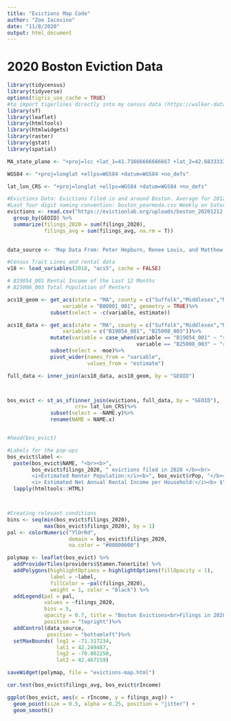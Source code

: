 ```yaml
---
title: "Evictions Map Code"
author: "Zoe Iacovino"
date: "11/8/2020"
output: html_document
---
```



# 2020 Boston Eviction Data
```r
library(tidycensus)
library(tidyverse)
options(tigris_use_cache = TRUE)
#to import tigerlines directly into my census data (https://walker-data.com/tidycensus/articles/spatial-data.html)
library(sf)
library(leaflet)
library(htmltools)
library(htmlwidgets)
library(raster)
library(gstat)
library(spatial)

MA_state_plane <- "+proj=lcc +lat_1=41.71666666666667 +lat_2=42.68333333333333 +lat_0=41 +lon_0=-71.5 +x_0=200000 +y_0=750000 +ellps=GRS80 +units=m +no_defs "

WGS84 <- "+proj=longlat +ellps=WGS84 +datum=WGS84 +no_defs"

lat_lon_CRS <- "+proj=longlat +ellps=WGS84 +datum=WGS84 +no_defs"

```

```r
#Evictions Data: Evictions Filed in and around Boston. Average for 2012, 2013, 2015, 2016
#Last four digit naming convention: boston_yearmoda.csv Weekly on Saturdays, one week behind. 
evictions <- read.csv("https://evictionlab.org/uploads/boston_20201212.csv")%>%
  group_by(GEOID) %>% 
  summarize(filings_2020 = sum(filings_2020),
            filings_avg = sum(filings_avg, na.rm = T))
  

data_source <- 'Map Data From: Peter Hepburn, Renee Louis, and Matthew Desmond. Eviction Tracking System: Version 1.0. Princeton: Princeton University, 2020. <a href = "http://www.evictionlab.org">www.evictionlab.org</a>. and American Community Survey 5-Year Estimates, 2018'

#Census Tract Lines and rental data
v18 <- load_variables(2018, "acs5", cache = FALSE)

# B19054_001 Rental Income of the Last 12 Months
# B25008_003 Total Population of Renters

acs18_geom <- get_acs(state = "MA", county = c("Suffolk","Middlesex","Norfolk"), geography = "tract",
                  variable = "B00001_001", geometry = TRUE)%>%
              subset(select = -c(variable, estimate))

acs18_data <- get_acs(state = "MA", county = c("Suffolk","Middlesex","Norfolk"), geography = "tract",
                  variables = c("B19054_001", "B25008_003"))%>%
              mutate(variable = case_when(variable == "B19054_001" ~ "rIncome",
                                          variable == "B25008_003" ~ "rPop"))%>%
              subset(select = -moe)%>%
              pivot_wider(names_from = "variable",
                          values_from = "estimate")

full_data <- inner_join(acs18_data, acs18_geom, by = "GEOID")



bos_evict <- st_as_sf(inner_join(evictions, full_data, by = "GEOID"),
                      crs= lat_lon_CRS)%>%
              subset(select = -NAME.y)%>%
              rename(NAME = NAME.x)


#head(bos_evict)  


```


```r


#Labels for the pop-ups
bos_evict$label <- 
  paste(bos_evict$NAME, "<br><b>", 
        bos_evict$filings_2020, " evictions filed in 2020 </b><br> 
        <i>Estimated Renter Population:</i><b>", bos_evict$rPop, "</b><br>
        <i> Estimated Net Annual Rental Income per Household:</i><b> $",bos_evict$rIncome, "</b>") %>% 
  lapply(htmltools::HTML)



#Creating relevant conditions
bins <- seq(min(bos_evict$filings_2020),
            max(bos_evict$filings_2020), by = 1)
pal <- colorNumeric("YlOrRd", 
                    domain = bos_evict$filings_2020,
                    na.color = "#00000000")

polymap <- leaflet(bos_evict) %>%
  addProviderTiles(providers$Stamen.TonerLite) %>%
  addPolygons(highlightOptions = highlightOptions(fillOpacity = 1),
              label = ~label,
              fillColor = ~pal(filings_2020),
              weight = 1, color = "black") %>%
  addLegend(pal = pal, 
            values = ~filings_2020,
            bins = 5,
            opacity = 0.7, title = "Boston Evictions<br>Filings in 2020",
            position = "topright")%>%
  addControl(data_source,
             position = "bottomleft")%>%
  setMaxBounds( lng1 = -71.317234,
                lat1 = 42.249487,
                lng2 = -70.802250,
                lat2 = 42.467159)

saveWidget(polymap, file = "evictions-map.html")

```


```r


cor.test(bos_evict$filings_avg, bos_evict$rIncome)

ggplot(bos_evict, aes(x = rIncome, y = filings_avg)) +
  geom_point(size = 0.5, alpha = 0.25, position = "jitter") +
  geom_smooth() 

```

